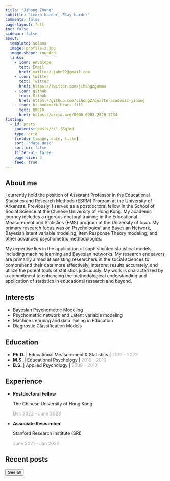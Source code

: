 ```yaml
---
title: "Jihong Zhang"
subtitle: 'Learn harder, Play harder'
comments: false
page-layout: full
toc: false
sidebar: false
about:
  template: solana
  image: profile-2.jpg
  image-shape: rounded
  links:
    - icon: envelope
      text: Email
      href: mailto:z.john92@gmail.com
    - icon: twitter
      text: Twitter
      href: https://twitter.com/jihongzgamma
    - icon: github
      text: Github
      href: https://github.com/JihongZ/quarto-academic-jihong
    - icon: bi-bookmark-heart-fill
      text: ORCID
      href: https://orcid.org/0000-0003-2820-3734
listing:
  - id: posts
    contents: posts/*/*.[Rq]md
    type: grid
    fields: [image, date, title]
    sort: "date desc"
    sort-ui: false
    filter-ui: false
    page-size: 3
    feed: true
---
```


## About me

I currently hold the position of Assistant Professor in the Educational Statistics and Research Methods (ESRM) Program at the University of Arkansas. Previously, I served as a postdoctoral fellow in the School of Social Science at the Chinese University of Hong Kong. My academic journey includes a rigorous doctoral training in the Educational Measurement and Statistics (EMS) program at the University of Iowa. My primary research focus was on Psychological and Bayesian Network, Bayesian latent variable modeling, Item Response Theory modeling, and other advanced psychometric methodologies.

My expertise lies in the application of sophisticated statistical models, including machine learning and Bayesian networks. My research endeavors are primarily aimed at assisting researchers in the social sciences to comprehend their data more effectively, interpret results accurately, and utilize the potent tools of statistics judiciously. My work is characterized by a commitment to enhancing the methodological understanding and application of statistics in educational research and beyond.

::: {.panel-tabset align="left"}
## Interests

-   Bayesian Psychometric Modeling
-   Psychometric network and Latent variable modeling
-   Machine Learning and data mining in Education
-   Diagnostic Classification Models

## Education

-   **Ph.D.** \| Educational Measurement & Statistics \| [2019 - 2022]{style="color:darkgrey;"}
-   **M.S.** \| Educational Psychology \| [2015 - 2019]{style="color:darkgrey;"}
-   **B.S.** \| Applied Psychology \| [2009 - 2013]{#date style="color:darkgrey;"}

## Experience

-   **Postdoctoral Fellow**

    The Chinese University of Hong Kong

    [Dec 2022 - June 2023]{style="color:darkgrey;"}

-   **Associate Researcher**

    Stanford Research Institute (SRI)

    [June 2021 - Jan 2022]{style="color:darkgrey;"}
:::

## 

## Recent posts

::: {#posts}
:::

<a href="../posts/index.html"><button type="button" class="btn btn-primary float-end btn-sm">See all</button></a>
